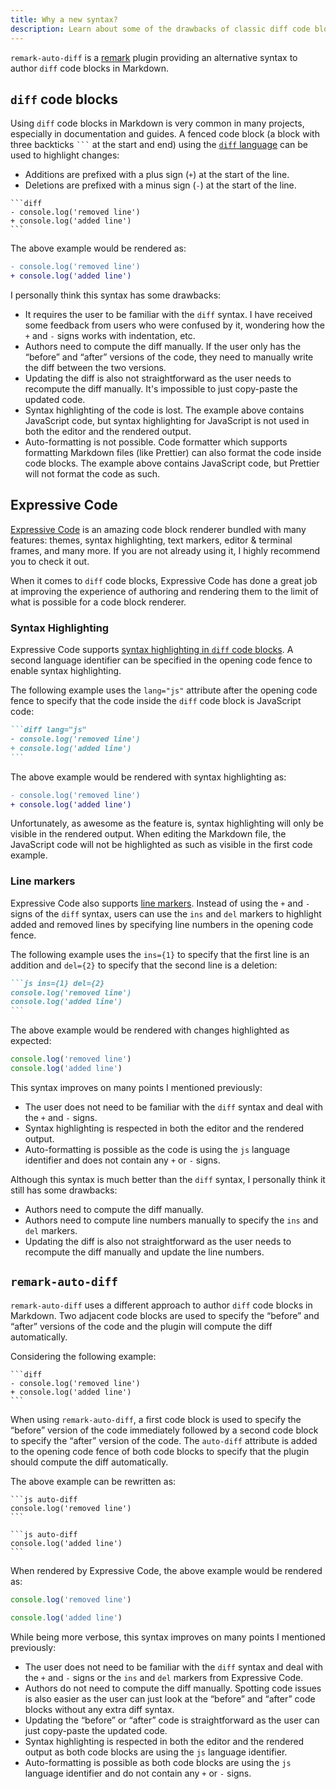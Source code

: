 ```yaml
---
title: Why a new syntax?
description: Learn about some of the drawbacks of classic diff code blocks and how remark-auto-diff tries to solve them.
---
```


`remark-auto-diff` is a [remark](https://remark.js.org/) plugin providing an alternative syntax to author `diff` code blocks in Markdown.

## `diff` code blocks

Using `diff` code blocks in Markdown is very common in many projects, especially in documentation and guides.
A fenced code block (a block with three backticks <code>```</code> at the start and end) using the [`diff` language](https://en.wikipedia.org/wiki/Diff#Unified_format) can be used to highlight changes:

- Additions are prefixed with a plus sign (`+`) at the start of the line.
- Deletions are prefixed with a minus sign (`-`) at the start of the line.

````mdx frame="terminal" title="Markdown Code Editor"
```diff
- console.log('removed line')
+ console.log('added line')
```
````

The above example would be rendered as:

```diff
- console.log('removed line')
+ console.log('added line')
```

I personally think this syntax has some drawbacks:

- It requires the user to be familiar with the `diff` syntax.
  I have received some feedback from users who were confused by it, wondering how the `+` and `-` signs works with indentation, etc.
- Authors need to compute the diff manually.
  If the user only has the “before” and “after” versions of the code, they need to manually write the diff between the two versions.
- Updating the diff is also not straightforward as the user needs to recompute the diff manually.
  It's impossible to just copy-paste the updated code.
- Syntax highlighting of the code is lost.
  The example above contains JavaScript code, but syntax highlighting for JavaScript is not used in both the editor and the rendered output.
- Auto-formatting is not possible.
  Code formatter which supports formatting Markdown files (like Prettier) can also format the code inside code blocks.
  The example above contains JavaScript code, but Prettier will not format the code as such.

## Expressive Code

[Expressive Code](https://expressive-code.com) is an amazing code block renderer bundled with many features: themes, syntax highlighting, text markers, editor & terminal frames, and many more.
If you are not already using it, I highly recommend you to check it out.

When it comes to `diff` code blocks, Expressive Code has done a great job at improving the experience of authoring and rendering them to the limit of what is possible for a code block renderer.

### Syntax Highlighting

Expressive Code supports [syntax highlighting in `diff` code blocks](https://expressive-code.com/key-features/text-markers/#combining-syntax-highlighting-with-diff-like-syntax).
A second language identifier can be specified in the opening code fence to enable syntax highlighting.

The following example uses the `lang="js"` attribute after the opening code fence to specify that the code inside the `diff` code block is JavaScript code:

````md frame="terminal" title="Markdown Code Editor"
```diff lang="js"
- console.log('removed line')
+ console.log('added line')
```
````

The above example would be rendered with syntax highlighting as:

```diff lang="js"
- console.log('removed line')
+ console.log('added line')
```

Unfortunately, as awesome as the feature is, syntax highlighting will only be visible in the rendered output.
When editing the Markdown file, the JavaScript code will not be highlighted as such as visible in the first code example.

### Line markers

Expressive Code also supports [line markers](https://expressive-code.com/key-features/text-markers/#selecting-line-marker-types-mark-ins-del).
Instead of using the `+` and `-` signs of the `diff` syntax, users can use the `ins` and `del` markers to highlight added and removed lines by specifying line numbers in the opening code fence.

The following example uses the `ins={1}` to specify that the first line is an addition and `del={2}` to specify that the second line is a deletion:

````md frame="terminal" title="Markdown Code Editor"
```js ins={1} del={2}
console.log('removed line')
console.log('added line')
```
````

The above example would be rendered with changes highlighted as expected:

```js ins={1} del={2}
console.log('removed line')
console.log('added line')
```

This syntax improves on many points I mentioned previously:

- The user does not need to be familiar with the `diff` syntax and deal with the `+` and `-` signs.
- Syntax highlighting is respected in both the editor and the rendered output.
- Auto-formatting is possible as the code is using the `js` language identifier and does not contain any `+` or `-` signs.

Although this syntax is much better than the `diff` syntax, I personally think it still has some drawbacks:

- Authors need to compute the diff manually.
- Authors need to compute line numbers manually to specify the `ins` and `del` markers.
- Updating the diff is also not straightforward as the user needs to recompute the diff manually and update the line numbers.

## `remark-auto-diff`

`remark-auto-diff` uses a different approach to author `diff` code blocks in Markdown.
Two adjacent code blocks are used to specify the “before” and “after” versions of the code and the plugin will compute the diff automatically.

Considering the following example:

````mdx frame="terminal" title="Markdown Code Editor"
```diff
- console.log('removed line')
+ console.log('added line')
```
````

When using `remark-auto-diff`, a first code block is used to specify the “before” version of the code immediately followed by a second code block to specify the “after” version of the code.
The `auto-diff` attribute is added to the opening code fence of both code blocks to specify that the plugin should compute the diff automatically.

The above example can be rewritten as:

````mdx frame="terminal" title="Markdown Code Editor"
```js auto-diff
console.log('removed line')
```

```js auto-diff
console.log('added line')
```
````

When rendered by Expressive Code, the above example would be rendered as:

```js auto-diff
console.log('removed line')
```

```js auto-diff
console.log('added line')
```

While being more verbose, this syntax improves on many points I mentioned previously:

- The user does not need to be familiar with the `diff` syntax and deal with the `+` and `-` signs or the `ins` and `del` markers from Expressive Code.
- Authors do not need to compute the diff manually.
  Spotting code issues is also easier as the user can just look at the “before” and “after” code blocks without any extra diff syntax.
- Updating the “before” or “after” code is straightforward as the user can just copy-paste the updated code.
- Syntax highlighting is respected in both the editor and the rendered output as both code blocks are using the `js` language identifier.
- Auto-formatting is possible as both code blocks are using the `js` language identifier and do not contain any `+` or `-` signs.
